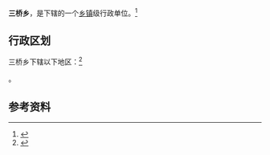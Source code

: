 {{中国乡级行政区|41/17/27/202/000}}

'''三桥乡'''，是{{PRC admin/fullname|41/17/27/202/000|3}}下辖的一个[[乡镇|乡镇]]级行政单位。<ref>{{PRC admin/ref sgc|{{PRC admin/parent|41/17/27/202/000}}}}</ref>

== 行政区划 ==

三桥乡下辖以下地区：<ref>{{PRC admin/ref sgc|41/17/27/202/000}}</ref>

{{PRC admin/children|41/17/27/202/000}}。

== 参考资料 ==

{{reflist}}

{{行政区划小作品}}
{{PRC admin/navcat|41/17/27/202/000}}